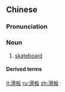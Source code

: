 ==Chinese==
{{zh-forms}}

===Pronunciation===
{{zh-pron
|m=huábǎn
|cat=n
}}

===Noun===
{{zh-noun}}

# [[skateboard]]

====Derived terms====
{{zh-der|滑板車}}

[[it:滑板]]
[[ru:滑板]]
[[zh:滑板]]